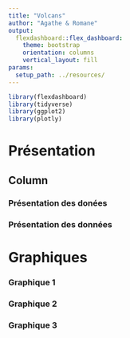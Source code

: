 ```yaml
---
title: "Volcans"
author: "Agathe & Romane"
output: 
  flexdashboard::flex_dashboard:
    theme: bootstrap
    orientation: columns
    vertical_layout: fill
params:
  setup_path: ../resources/
---
```


<style>                     
.navbar {
  background-color:#46ACC8;
  border-color:#46ACC8;
}
.navbar-brand {
color:black!important;
}


</style>   


```r
library(flexdashboard)
library(tidyverse)
library(ggplot2)
library(plotly)
```

Présentation
=======================================================================

Column {data-width=650}
-----------------------------------------------------------------------

### Présentation des donées



### Présentation des données



Graphiques
=======================================================================


### Graphique 1



### Graphique 2



### Graphique 3


